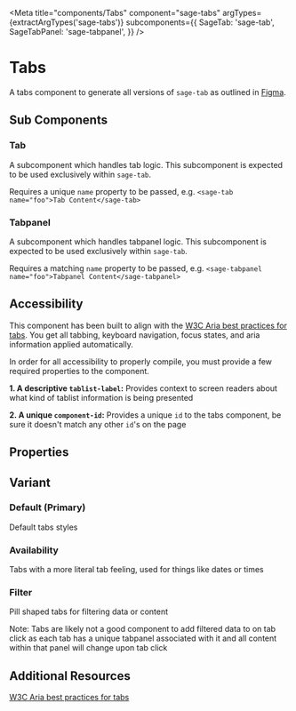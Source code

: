 


<Meta
  title="components/Tabs"
  component="sage-tabs"
  argTypes={extractArgTypes('sage-tabs')}
  subcomponents={{
    SageTab: 'sage-tab',
    SageTabPanel: 'sage-tabpanel',
  }}
/>

# Tabs

A tabs component to generate all versions of `sage-tab` as outlined in [Figma](https://www.figma.com/file/sMbtLUHSt2vfKgKjyQ3052/%F0%9F%A7%A9-Sage-components?node-id=488%3A43471&t=5FtThY98rugq7hGi-1).

## Sub Components

### Tab

A subcomponent which handles tab logic. This subcomponent is expected to be used exclusively within `sage-tab`.

Requires a unique `name` property to be passed, e.g. `<sage-tab name="foo">Tab Content</sage-tab>`

### Tabpanel

A subcomponent which handles tabpanel logic. This subcomponent is expected to be used exclusively within `sage-tab`.

Requires a matching `name` property to be passed, e.g. `<sage-tabpanel name="foo">Tabpanel Content</sage-tabpanel>`

## Accessibility

This component has been built to align with the [W3C Aria best practices for tabs](https://www.w3.org/WAI/ARIA/apg/patterns/tabs/). You get all tabbing, keyboard navigation, focus states, and aria information applied automatically.

In order for all accessibility to properly compile, you must provide a few required properties to the component.

**1. A descriptive `tablist-label`:** Provides context to screen readers about what kind of tablist information is being presented

**2. A unique `component-id`:** Provides a unique `id` to the tabs component, be sure it doesn't match any other `id`'s on the page

## Properties

<ArgsTable of="sage-tabs" />

## Variant

### Default (Primary)

Default tabs styles

<Canvas>
  <Story story={stories.Primary} />
</Canvas>

### Availability

Tabs with a more literal tab feeling, used for things like dates or times

<Canvas>
  <Story story={stories.Availability} />
</Canvas>

### Filter

Pill shaped tabs for filtering data or content

Note: Tabs are likely not a good component to add filtered data to on tab click as each tab has a unique tabpanel associated with it and all content within that panel will change upon tab click

<Canvas>
  <Story story={stories.Filter} />
</Canvas>

## Additional Resources

[W3C Aria best practices for tabs](https://www.w3.org/WAI/ARIA/apg/patterns/tabs/)
